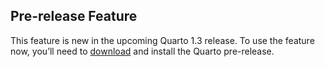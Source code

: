 ::: {.callout-note}
## Pre-release Feature

This feature is new in the upcoming Quarto 1.3 release. To use the feature now, you'll need to [download](/docs/download/prerelease) and install the Quarto pre-release.
:::
